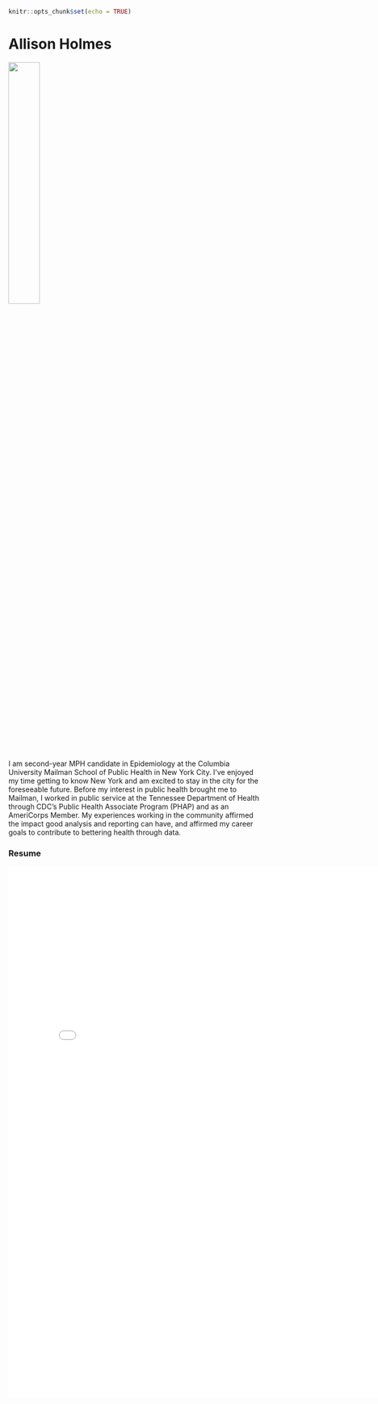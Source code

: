 
```r
knitr::opts_chunk$set(echo = TRUE)
```

# Allison Holmes

![](Images/IMG_5282 copy.jpeg){width=35%}


I am second-year MPH candidate in Epidemiology at the Columbia University Mailman School of Public Health in New York City. I've enjoyed my time getting to know New York and am excited to stay in the city for the foreseeable future. Before my interest in public health brought me to Mailman, I worked in public service at the Tennessee Department of Health through CDC's Public Health Associate Program (PHAP) and as an AmeriCorps Member. My experiences working in the community affirmed the impact good analysis and reporting can have, and affirmed my career goals to contribute to bettering health through data.

### Resume

![](Images/Holmes_Allison_Resume copy.pdf){width=800px height=1050px}


